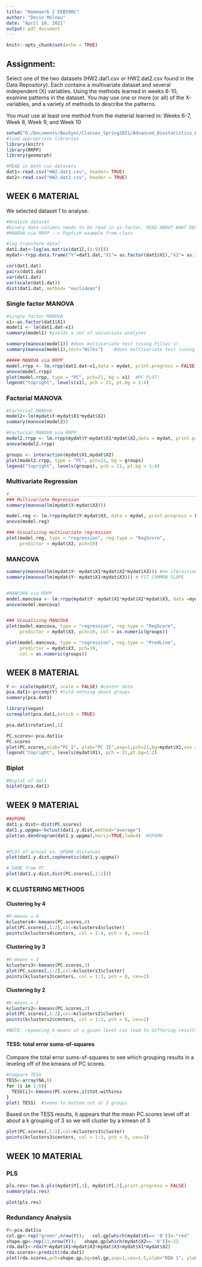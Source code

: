 ```yaml
---
title: "Homework 2 EEB590C"
author: "Devin Molnau"
date: "April 10, 2021"
output: pdf_document
---
```


```r
knitr::opts_chunk$set(echo = TRUE)
```

## Assignment:
 Select one of the two datasets (HW2.dat1.csv or HW2.dat2.csv found in the Data Repository). Each contains a multivariate dataset and several independent (X) variables. Using the methods learned in weeks 6-10, examine patterns in the dataset. You may use one or more (or all) of the X-variables, and a variety of methods to describe the patterns.

You must use at least one method from the material learned in:
Weeks 6-7, Week 8, Week 9, and Week 10
```r
setwd("D:/Documents/BoxSync/Classes_Spring2021/Advanced_Biostatistics_EEB590C/Homework/Homework2_EEB590C")
#load appropriate libraries
library(knitr)
library(RRPP)
library(geomorph)

```

```r
#READ in both csv datasets
dat1<-read.csv("HW2.dat1.csv", header= TRUE)
dat2<-read.csv("HW2.dat2.csv", header = TRUE)
```
## WEEK 6 MATERIAL
We selected dataset 1 to analyse.
```r
#Analyze dataset
#binary data columns needs to be read in as factor, READ ABOUT WHAT DEFINES A FACTOR/HOW DOES R TREAT FACTORS
#MANOVA via RRPP --> Pupfish example from class

#log transform data?
dat1.dat<-log(as.matrix(dat1[,(4:9)]))
mydat<-rrpp.data.frame("Y"=dat1.dat,"X1"= as.factor(dat1$X1),"X2"= as.factor(dat1$X2),"X3"= dat1$X3)

cor(dat1.dat)
pairs(dat1.dat)
var(dat1.dat)
var(scale(dat1.dat))
dist(dat1.dat, method= "euclidean")


```
### Single factor MANOVA
```r
#single factor MANOVA
x1<-as.factor(dat1$X1)
model1 <- lm(dat1.dat~x1)
summary(model1)	#yields a set of univariate analyses

summary(manova(model1))	#does multivariate test (using Pillai's)
summary(manova(model1),test="Wilks")	#does multivariate test (using Wilks)

##### MANOVA via RRPP
model.rrpp <- lm.rrpp(dat1.dat~x1,data = mydat, print.progress = FALSE)
anova(model.rrpp)
plot(model.rrpp, type = "PC", pch=21, bg = x1)  #PC PLOT!
legend("topright", levels(x1), pch = 21, pt.bg = 1:4)
```
### Factorial MANOVA
```r
#Factorial MANOVA
model2<-lm(mydat$Y~mydat$X1*mydat$X2)
summary(manova(model2))

#Factorial MANOVA via RRPP
model2.rrpp <- lm.rrpp(mydat$Y~mydat$X1*mydat$X2,data = mydat, print.progress = FALSE)
anova(model2.rrpp)

groups <- interaction(mydat$X1,mydat$X2)
plot(model2.rrpp, type = "PC", pch=21, bg = groups)
legend("topright", levels(groups), pch = 21, pt.bg = 1:4)

```

### Multivariate Regression
```r
#__________________________________________________________________________#
### Multivariate Regression
summary(manova(lm(mydat$Y~mydat$X3)))

model.reg <- lm.rrpp(mydat$Y~mydat$X3, data = mydat, print.progress = FALSE)
anova(model.reg)

### Visualizing multivariate regression 
plot(model.reg, type = "regression", reg.type = "RegScore", 
     predictor = mydat$X3, pch=19)
```
### MANCOVA
```r

summary(manova(lm(mydat$Y~ mydat$X1*mydat$X2*mydat$X3))) #no iteraction significant, just X1 and X3 sig 
summary(manova(lm(mydat$Y~ mydat$X1+mydat$X3))) # FIT COMMON SLOPE 


#MANCOVA via RRPP
model.mancova <- lm.rrpp(mydat$Y~ mydat$X1*mydat$X2*mydat$X3, data =mydat, print.progress = FALSE)
anova(model.mancova)


### Visualizing MANCOVA
plot(model.mancova, type = "regression", reg.type = "RegScore", 
     predictor = mydat$X3, pch=19, col = as.numeric(groups))

plot(model.mancova, type = "regression", reg.type = "PredLine", 
     predictor = mydat$X3, pch=19,
     col = as.numeric(groups))

```
## WEEK 8 MATERIAL

```r
Y <- scale(mydat$Y, scale = FALSE) #center data
pca.dat1<-prcomp(Y) #told nothing about groups
summary(pca.dat1)
```
```r
library(vegan)
screeplot(pca.dat1,bstick = TRUE)  
```

```r
pca.dat1$rotation[,1] 
```


```r
PC.scores<-pca.dat1$x
PC.scores
plot(PC.scores,xlab="PC I", ylab="PC II",asp=1,pch=21,bg=mydat$X1,cex = 1.5)
legend("topright", levels(mydat$X1), pch = 21,pt.bg=1:2)

```

### Biplot
```r
#Biplot of dat1
biplot(pca.dat1)
```
## WEEK 9 MATERIAL
```r
##UPGMA
dat1.y.dist<-dist(PC.scores)
dat1.y.upgma<-hclust(dat1.y.dist,method="average") 
plot(as.dendrogram(dat1.y.upgma),horiz=TRUE,lwd=4)  #UPGMA



```
```r
#PLOT of actual vs. UPGMA distances
plot(dat1.y.dist,cophenetic(dat1.y.upgma))


```


```r
# SAME from PC
plot(dat1.y.dist,dist(PC.scores[,1:2]))

```
### K CLUSTERING METHODS
#### Clustering by 4
```r
#K-means = 4
kclusters4<-kmeans(PC.scores,4)
plot(PC.scores[,1:2],col=kclusters4$cluster)
points(kclusters4$centers, col = 1:4, pch = 8, cex=2)
```
#### Clustering by 3
```r
#K-means = 3
kclusters3<-kmeans(PC.scores,3)
plot(PC.scores[,1:2],col=kclusters3$cluster)
points(kclusters3$centers, col = 1:3, pch = 8, cex=2)
```
#### Clustering by 2
```r
#K-means = 2
kclusters2<-kmeans(PC.scores,2)
plot(PC.scores[,1:2],col=kclusters2$cluster)
points(kclusters2$centers, col = 1:2, pch = 8, cex=2)

#NOTE: repeating k-means at a given level can lead to differing results
```
#### TESS: total error sums-of-squares
Compare the total error sums-of-squares to see which grouping results in a leveling off of the kmeans of PC scores. 
```r
#compare TESS
TESS<-array(NA,6)
for (i in 1:6){
  TESS[i]<-kmeans(PC.scores,i)$tot.withinss
}
plot( TESS)  #seems to bottom out at 3 groups
```
 Based on the TESS results, it appears that the mean PC.scores level off at about a k grouping of 3 so we will cluster by a kmean of 3. 
```r
plot(PC.scores[,1:2],col=kclusters3$cluster)
points(kclusters3$centers, col = 1:3, pch = 8, cex=2)
```

## WEEK 10 MATERIAL
### PLS
```r

pls.res<-two.b.pls(mydat$Y[,1], mydat$Y[,5],print.progress = FALSE)
summary(pls.res)
```
```r
plot(pls.res)
```

### Redundancy Analysis
```r
Y<-pca.dat1$x  
col.gp<-rep("green",nrow(Y));   col.gp[which(mydat$X1== '0')]<-"red"
shape.gp<-rep(21,nrow(Y));   shape.gp[which(mydat$X2== '0')]<-22
rda.dat1<-rda(Y~mydat$X1+mydat$X2+mydat$X3+mydat$X1*mydat$X2)
rda.scores<-predict(rda.dat1)
plot(rda.scores,pch=shape.gp,bg=col.gp,asp=1,cex=1.5,xlab="RDA 1", ylab="RDA 2")
```



